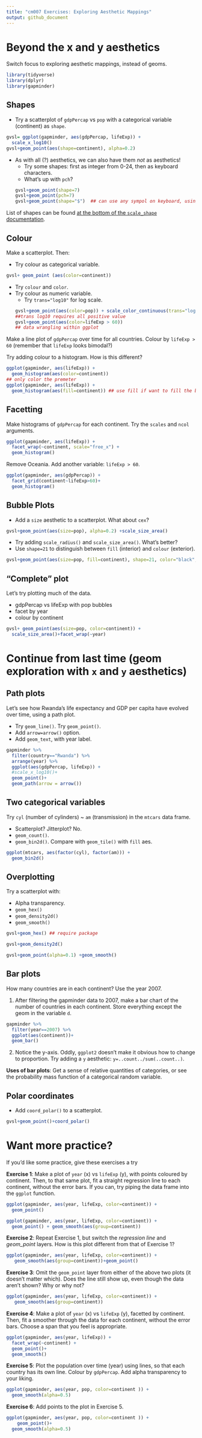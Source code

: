 ```yaml
---
title: "cm007 Exercises: Exploring Aesthetic Mappings"
output: github_document
---
```


# Beyond the x and y aesthetics

Switch focus to exploring aesthetic mappings, instead of geoms. 
```r
library(tidyverse)
library(dplyr)
library(gapminder)
```

## Shapes

- Try a scatterplot of `gdpPercap` vs `pop` with a categorical variable (continent) as `shape`.
```r
gvsl= ggplot(gapminder, aes(gdpPercap, lifeExp)) +
  scale_x_log10()
gvsl+geom_point(aes(shape=continent), alpha=0.2)
```

- As with all (?) aesthetics, we can also have them _not_ as aesthetics!
    - Try some shapes: first as integer from 0-24, then as keyboard characters.
    - What's up with `pch`?
```r
gvsl+geom_point(shape=7)
gvsl+geom_point(pch=7)
gvsl+geom_point(shape="$")  ## can use any sympol on keyboard, using ""
```

List of shapes can be found [at the bottom of the `scale_shape` documentation](https://ggplot2.tidyverse.org/reference/scale_shape.html).

## Colour

Make a scatterplot. Then:

- Try colour as categorical variable.
```r
gvsl+ geom_point (aes(color=continent))
```


- Try `colour` and `color`. 
- Try colour as numeric variable.
    - Try `trans="log10"` for log scale.
```r
gvsl+geom_point(aes(color=pop)) + scale_color_continuous(trans="log10")
##trans log10 requires all positive value
gvsl+geom_point(aes(color=lifeExp > 60))
## data wrangling within ggplot
```


Make a line plot of `gdpPercap` over time for all countries. Colour by `lifeExp > 60` (remember that `lifeExp` looks bimodal?)


Try adding colour to a histogram. How is this different?
```r
ggplot(gapminder, aes(lifeExp)) + 
  geom_histogram(aes(color=continent))
## only color the premeter
ggplot(gapminder, aes(lifeExp)) + 
  geom_histogram(aes(fill=continent)) ## use fill if want to fill the bar
```

## Facetting

Make histograms of `gdpPercap` for each continent. Try the `scales` and `ncol` arguments. 
```r
ggplot(gapminder, aes(lifeExp)) +
  facet_wrap(~continent, scale="free_x") +
  geom_histogram()
```

Remove Oceania. Add another variable: `lifeExp > 60`. 

```r
ggplot(gapminder, aes(gdpPercap)) +
  facet_grid(continent~lifeExp>60)+
  geom_histogram()
```


## Bubble Plots

- Add a `size` aesthetic to a scatterplot. What about `cex`?

```r
gvsl+geom_point(aes(size=pop), alpha=0.2) +scale_size_area()
```

- Try adding `scale_radius()` and `scale_size_area()`. What's better?
- Use `shape=21` to distinguish between `fill` (interior) and `colour` (exterior).

```r
gvsl+geom_point(aes(size=pop, fill=continent), shape=21, color="black", alpha=0.5)
```


## "Complete" plot

Let's try plotting much of the data.

- gdpPercap vs lifeExp with pop bubbles
- facet by year
- colour by continent

```r
gvsl+ geom_point(aes(size=pop, color=continent)) + 
  scale_size_area()+facet_wrap(~year)
```



# Continue from last time (geom exploration with `x` and `y` aesthetics)

## Path plots

Let's see how Rwanda's life expectancy and GDP per capita have evolved over time, using a path plot.

- Try `geom_line()`. Try `geom_point()`.
- Add `arrow=arrow()` option.
- Add `geom_text`, with year label. 

```r
gapminder %>% 
  filter(country=="Rwanda") %>% 
  arrange(year) %>% 
  ggplot(aes(gdpPercap, lifeExp)) +
  #scale_x_log10()+
  geom_point()+
  geom_path(arrow = arrow())
```


## Two categorical variables

Try `cyl` (number of cylinders) ~ `am` (transmission) in the `mtcars` data frame.

- Scatterplot? Jitterplot? No.
- `geom_count()`.
- `geom_bin2d()`. Compare with `geom_tile()` with `fill` aes.

```r
ggplot(mtcars, aes(factor(cyl), factor(am))) +
  geom_bin2d()
```


## Overplotting

Try a scatterplot with:

- Alpha transparency.
- `geom_hex()`
- `geom_density2d()`
- `geom_smooth()`
```r
gvsl+geom_hex() ## require package

gvsl+geom_density2d()

gvsl+geom_point(alpha=0.1) +geom_smooth()
```


## Bar plots

How many countries are in each continent? Use the year 2007.

1. After filtering the gapminder data to 2007, make a bar chart of the number of countries in each continent. Store everything except the geom in the variable `d`.

```r
gapminder %>% 
  filter(year==2007) %>% 
  ggplot(aes(continent))+
  geom_bar()
```


2. Notice the y-axis. Oddly, `ggplot2` doesn't make it obvious how to change to proportion. Try adding a `y` aesthetic: `y=..count../sum(..count..)`.



__Uses of bar plots__: Get a sense of relative quantities of categories, or see the probability mass function of a categorical random variable.



## Polar coordinates

- Add `coord_polar()` to a scatterplot.

```r
gvsl+geom_point()+coord_polar()
```

# Want more practice?

If you'd like some practice, give these exercises a try

__Exercise 1__: Make a plot of `year` (x) vs `lifeExp` (y), with points coloured by continent. Then, to that same plot, fit a straight regression line to each continent, without the error bars. If you can, try piping the data frame into the `ggplot` function.

```r
ggplot(gapminder, aes(year, lifeExp, color=continent)) + 
  geom_point()

ggplot(gapminder, aes(year, lifeExp, color=continent)) + 
  geom_point() + geom_smooth(aes(group=continent))
```

__Exercise 2__: Repeat Exercise 1, but switch the _regression line_ and _geom\_point_ layers. How is this plot different from that of Exercise 1?
```r
ggplot(gapminder, aes(year, lifeExp, color=continent)) + 
   geom_smooth(aes(group=continent))+geom_point()
```

__Exercise 3__: Omit the `geom_point` layer from either of the above two plots (it doesn't matter which). Does the line still show up, even though the data aren't shown? Why or why not?
```r
ggplot(gapminder, aes(year, lifeExp, color=continent)) + 
   geom_smooth(aes(group=continent))
```

__Exercise 4__: Make a plot of `year` (x) vs `lifeExp` (y), facetted by continent. Then, fit a smoother through the data for each continent, without the error bars. Choose a span that you feel is appropriate.

```r
ggplot(gapminder, aes(year, lifeExp)) + 
  facet_wrap(~continent) +
  geom_point()+
  geom_smooth()
```


__Exercise 5__: Plot the population over time (year) using lines, so that each country has its own line. Colour by `gdpPercap`. Add alpha transparency to your liking. 
```r
ggplot(gapminder, aes(year, pop, color=continent )) +
  geom_smooth(alpha=0.5)
```

__Exercise 6__: Add points to the plot in Exercise 5.
```r
ggplot(gapminder, aes(year, pop, color=continent )) +
    geom_point()+
  geom_smooth(alpha=0.5)

```

